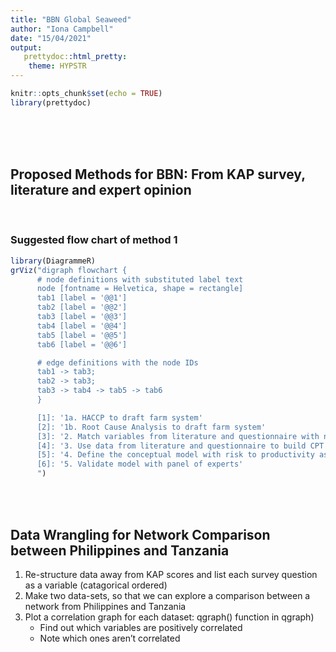 ```yaml
---
title: "BBN Global Seaweed"
author: "Iona Campbell"
date: "15/04/2021"
output:
   prettydoc::html_pretty:
    theme: HYPSTR
---
```


```r

knitr::opts_chunk$set(echo = TRUE)
library(prettydoc)
```
\
\
\

## Proposed Methods for BBN: From KAP survey, literature and expert opinion
\

### Suggested flow chart of method 1
```r
library(DiagrammeR)
grViz("digraph flowchart {
      # node definitions with substituted label text
      node [fontname = Helvetica, shape = rectangle]        
      tab1 [label = '@@1']
      tab2 [label = '@@2']
      tab3 [label = '@@3']
      tab4 [label = '@@4']
      tab5 [label = '@@5']
      tab6 [label = '@@6']

      # edge definitions with the node IDs
      tab1 -> tab3;
      tab2 -> tab3;
      tab3 -> tab4 -> tab5 -> tab6
      }

      [1]: '1a. HACCP to draft farm system' 
      [2]: '1b. Root Cause Analysis to draft farm system'
      [3]: '2. Match variables from literature and questionnaire with nodes in the system'
      [4]: '3. Use data from literature and questionnaire to build CPT tables for each node'
      [5]: '4. Define the conceptual model with risk to productivity as outcome'
      [6]: '5. Validate model with panel of experts'
      ")
```
\
\

## Data Wrangling for Network Comparison between Philippines and Tanzania
   
1. Re-structure data away from KAP scores and list each survey question as a variable (catagorical ordered)
2. Make two data-sets, so that we can explore a comparison between a network from Philippines and Tanzania
3. Plot a correlation graph for each dataset: qgraph() function in qgraph)
   + Find out which variables are positively correlated
   + Note which ones aren't correlated 


